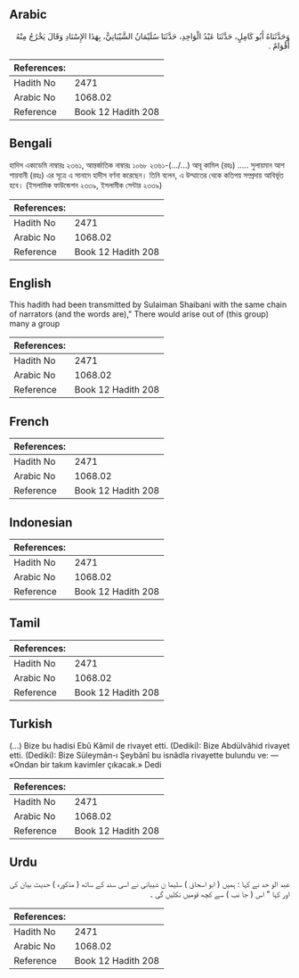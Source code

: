 ## Arabic


<div dir="rtl" lang="ar" style={{fontSize:'larger',backgroundColor:'#f8f9fa',padding:20}}>
وَحَدَّثَنَاهُ أَبُو كَامِلٍ، حَدَّثَنَا عَبْدُ الْوَاحِدِ، حَدَّثَنَا سُلَيْمَانُ الشَّيْبَانِيُّ، بِهَذَا الإِسْنَادِ وَقَالَ يَخْرُجُ مِنْهُ أَقْوَامٌ ‏.‏
</div>
<div style={{backgroundColor:'#f8f9fa',padding:20, marginBottom: 10}}><table> <thead> <tr> <th>References:</th> <th></th> </tr> </thead> <tbody><tr><td>Hadith No</td><td>2471</td></tr><tr><td>Arabic No</td><td>1068.02</td></tr><tr><td>Reference</td><td>Book 12 Hadith 208</td></tr></tbody></table></div>

## Bengali


<div dir="ltr" lang="bn" style={{fontSize:'larger',backgroundColor:'#f8f9fa',padding:20}}>
হাদিস একাডেমি নাম্বারঃ ২৩৬১, আন্তর্জাতিক নাম্বারঃ ১০৬৮ ২৩৬১-(.../...) আবূ কামিল (রহঃ) ..... সুলায়মান আশ শায়বানী (রহঃ) এর সূত্রে এ সানাদে হাদীস বর্ণনা করেছেন। তিনি বলেন, এ উম্মাতের থেকে কতিপয় সম্প্রদায় আবির্ভূত হবে। (ইসলামিক ফাউন্ডেশন ২৩৩৯, ইসলামীক সেন্টার ২৩৩৯)
</div>
<div style={{backgroundColor:'#f8f9fa',padding:20, marginBottom: 10}}><table> <thead> <tr> <th>References:</th> <th></th> </tr> </thead> <tbody><tr><td>Hadith No</td><td>2471</td></tr><tr><td>Arabic No</td><td>1068.02</td></tr><tr><td>Reference</td><td>Book 12 Hadith 208</td></tr></tbody></table></div>

## English


<div dir="ltr" lang="en" style={{fontSize:'larger',backgroundColor:'#f8f9fa',padding:20}}>
This hadith had been transmitted by Sulaiman Shaibani with the same chain of narrators (and the words are)," There would arise out of (this group) many a group
</div>
<div style={{backgroundColor:'#f8f9fa',padding:20, marginBottom: 10}}><table> <thead> <tr> <th>References:</th> <th></th> </tr> </thead> <tbody><tr><td>Hadith No</td><td>2471</td></tr><tr><td>Arabic No</td><td>1068.02</td></tr><tr><td>Reference</td><td>Book 12 Hadith 208</td></tr></tbody></table></div>

## French


<div dir="ltr" lang="fr" style={{fontSize:'larger',backgroundColor:'#f8f9fa',padding:20}}>

</div>
<div style={{backgroundColor:'#f8f9fa',padding:20, marginBottom: 10}}><table> <thead> <tr> <th>References:</th> <th></th> </tr> </thead> <tbody><tr><td>Hadith No</td><td>2471</td></tr><tr><td>Arabic No</td><td>1068.02</td></tr><tr><td>Reference</td><td>Book 12 Hadith 208</td></tr></tbody></table></div>

## Indonesian


<div dir="ltr" lang="id" style={{fontSize:'larger',backgroundColor:'#f8f9fa',padding:20}}>

</div>
<div style={{backgroundColor:'#f8f9fa',padding:20, marginBottom: 10}}><table> <thead> <tr> <th>References:</th> <th></th> </tr> </thead> <tbody><tr><td>Hadith No</td><td>2471</td></tr><tr><td>Arabic No</td><td>1068.02</td></tr><tr><td>Reference</td><td>Book 12 Hadith 208</td></tr></tbody></table></div>

## Tamil


<div dir="ltr" lang="ta" style={{fontSize:'larger',backgroundColor:'#f8f9fa',padding:20}}>

</div>
<div style={{backgroundColor:'#f8f9fa',padding:20, marginBottom: 10}}><table> <thead> <tr> <th>References:</th> <th></th> </tr> </thead> <tbody><tr><td>Hadith No</td><td>2471</td></tr><tr><td>Arabic No</td><td>1068.02</td></tr><tr><td>Reference</td><td>Book 12 Hadith 208</td></tr></tbody></table></div>

## Turkish


<div dir="ltr" lang="tr" style={{fontSize:'larger',backgroundColor:'#f8f9fa',padding:20}}>
(…) Bize bu hadisi Ebû Kâmil de rivayet etti. (Dediki): Bize Abdülvâhid rivayet etti. (Dediki): Bize Süleymân-ı Şeybânî bu isnâdla rivayette bulundu ve: — «Ondan bir takım kavimler çıkacak.» Dedi
</div>
<div style={{backgroundColor:'#f8f9fa',padding:20, marginBottom: 10}}><table> <thead> <tr> <th>References:</th> <th></th> </tr> </thead> <tbody><tr><td>Hadith No</td><td>2471</td></tr><tr><td>Arabic No</td><td>1068.02</td></tr><tr><td>Reference</td><td>Book 12 Hadith 208</td></tr></tbody></table></div>

## Urdu


<div dir="rtl" lang="ur" style={{fontSize:'larger',backgroundColor:'#f8f9fa',padding:20}}>
عبد الو حد نے کہا : ہمیں ( ابو اسحاق ) سلیما ن شیبانی نے اسی سند کے ساتھ ( مذکورہ ) حدیث بیان کی اور کہا " اس ( جا نب ) سے کچھ قومیں نکلیں گی ۔
</div>
<div style={{backgroundColor:'#f8f9fa',padding:20, marginBottom: 10}}><table> <thead> <tr> <th>References:</th> <th></th> </tr> </thead> <tbody><tr><td>Hadith No</td><td>2471</td></tr><tr><td>Arabic No</td><td>1068.02</td></tr><tr><td>Reference</td><td>Book 12 Hadith 208</td></tr></tbody></table></div>